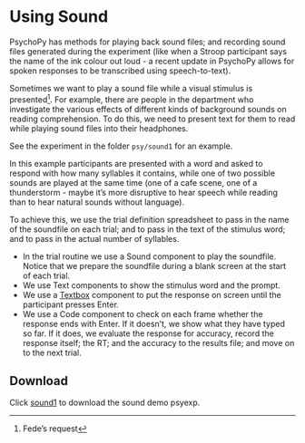 # Using Sound

PsychoPy has methods for playing back sound files; and recording sound files generated during the experiment (like when a Stroop participant says the name of the ink colour out loud - a recent update in PsychoPy allows for spoken responses to be transcribed using speech-to-text).

Sometimes we want to play a sound file while a visual stimulus is presented^[Fede's request]. For example, there are people in the department who investigate the various effects of different kinds of background sounds on reading comprehension. To do this, we need to present text for them to read while playing sound files into their headphones.



See the experiment in the folder `psy/sound1` for an example.

In this example participants are presented with a word and asked to respond with how many syllables it contains, while one of two possible sounds are played at the same time (one of a cafe scene, one of a thunderstorm - maybe it's more disruptive to hear speech while reading than to hear natural sounds without language).

To achieve this, we use the trial definition spreadsheet to pass in the name of the soundfile on each trial; and to pass in the text of the stimulus word; and to pass in the actual number of syllables.

* In the trial routine we use a Sound component to play the soundfile. Notice that we prepare the soundfile during a blank screen at the start of each trial.
* We use Text components to show the stimulus word and the prompt. 
* We use a [Textbox](https://www.psychopy.org/api/visual/textbox.html) component to put the response on screen until the participant presses Enter.
* We use a Code component to check on each frame whether the response ends with Enter. If it doesn't, we show what they have typed so far. If it does, we evaluate the response for accuracy, record the response itself; the RT; and the accuracy to the results file; and move on to the next trial.

:::{.callout-note}
## Download
Click [sound1](psy/sound1) to download the sound demo psyexp.
:::
